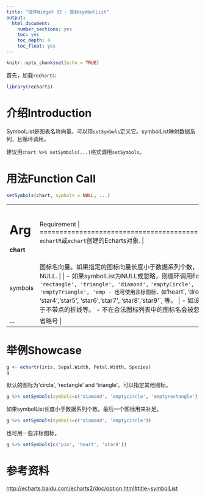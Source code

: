 ```yaml
---
title: "控件Widget 32 - 图标symbolList"
output: 
  html_document: 
    number_sections: yes
    toc: yes
    toc_depth: 4
    toc_float: yes
---
```


```r
knitr::opts_chunk$set(echo = TRUE)
```

首先，加载`recharts`:
```r
library(recharts)
```

# 介绍Introduction

SymbolList是图表名称向量。可以用`setSymbols`定义它。symbolList映射数据系列，且循环调用。

建议用`chart %>% setSymbols(...)`格式调用`setSymbols`。

# 用法Function Call

```r
setSymbols(chart, symbols = NULL, ...)
```

+--------------+---------------------------------------------------------------+
|   Arg        |  Requirement                                                |
+==============+===============================================================+
| **chart**    | `echartR`或`echart`创建的Echarts对象.  |
+--------------+---------------------------------------------------------------+
| symbols      | 图标名向量。如果指定的图标向量长度小于数据系列个数，就用最后一个图标补足。默认为NULL. |
|              |               |
|              | - 如果symbolList为NULL或忽略，则循环调用Echarts的默认图标: `c('circle', 'rectangle', 'triangle', 'diamond',` `'emptyCircle', 'emptyRectangle',` `'emptyTriangle', 'emptyDiamond')`.    |
|              | - 也可使用非标图标，如`'heart', 'droplet',` `'pin', 'arrow',` `'star3', 'star4',` `'star5', 'star6',` `'star7', 'star8',` `'star9'`, 等。  |
|              | - 如设为'none', 则不使用图标。这可用于不带点的折线等。
|              | - 不在合法图标列表中的图标名会被忽略。 |
+--------------+---------------------------------------------------------------+
| ...          | 省略号 |
+--------------+---------------------------------------------------------------+

# 举例Showcase

```r
g <- echartr(iris, Sepal.Width, Petal.Width, Species)
g
```

默认的图标为'circle', 'rectangle' and 'triangle'。可以指定其他图标。

```r
g %>% setSymbols(symbols=c('diamond', 'emptycircle', 'emptyrectangle'))
```

如果symbolList长度小于数据系列个数，最后一个图标用来补足。

```r
g %>% setSymbols(symbols=c('diamond', 'emptycircle'))
```

也可用一些非标图标。

```r
g %>% setSymbols(c('pin', 'heart', 'star8'))
```

# 参考资料

<http://echarts.baidu.com/echarts2/doc/option.html#title~symbolList>
